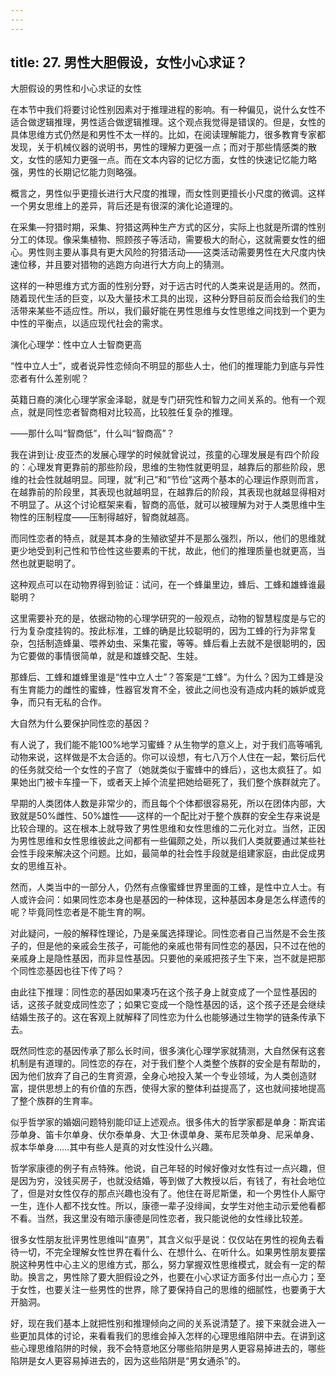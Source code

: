 ```yaml
---
---
---
```

title: 27. 男性大胆假设，女性小心求证？
---





大胆假设的男性和小心求证的女性


在本节中我们将要讨论性别因素对于推理进程的影响。有一种偏见，说什么女性不适合做逻辑推理，男性适合做逻辑推理。这个观点我觉得是错误的。但是，女性的具体思维方式仍然是和男性不太一样的。比如，在阅读理解能力，很多教育专家都发现，关于机械仪器的说明书，男性的理解力更强一点；而对于那些情感类的散文，女性的感知力更强一点。而在文本内容的记忆方面，女性的快速记忆能力略强，男性的长期记忆能力则略强。

概言之，男性似乎更擅长进行大尺度的推理，而女性则更擅长小尺度的微调。这样一个男女思维上的差异，背后还是有很深的演化论道理的。

在采集—狩猎时期，采集、狩猎这两种生产方式的区分，实际上也就是所谓的性别分工的体现。像采集植物、照顾孩子等活动，需要极大的耐心，这就需要女性的细心。男性则主要从事具有更大风险的狩猎活动——这类活动需要男性在大尺度内快速位移，并且要对猎物的逃跑方向进行大方向上的猜测。

这样的一种思维方式方面的性别分野，对于远古时代的人类来说是适用的。然而，随着现代生活的巨变，以及大量技术工具的出现，这种分野目前反而会给我们的生活带来某些不适应性。所以，我们最好能在男性思维与女性思维之间找到一个更为中性的平衡点，以适应现代社会的需求。





演化心理学：性中立人士智商更高


“性中立人士”，或者说异性恋倾向不明显的那些人士，他们的推理能力到底与异性恋者有什么差别呢？

英籍日裔的演化心理学家金泽聪，就是专门研究性和智力之间关系的。他有一个观点，就是同性恋者智商相对比较高，比较胜任复杂的推理。

——那什么叫“智商低”，什么叫“智商高”？

我在讲到让·皮亚杰的发展心理学的时候就曾说过，孩童的心理发展是有四个阶段的：心理发育更靠前的那些阶段，思维的生物性就更明显，越靠后的那些阶段，思维的社会性就越明显。同理，就“利己”和“节俭”这两个基本的心理运作原则而言，在越靠前的阶段里，其表现也就越明显，在越靠后的阶段，其表现也就越显得相对不明显了。从这个讨论框架来看，智商的高低，就可以被理解为对于人类思维中生物性的压制程度——压制得越好，智商就越高。

而同性恋者的特点，就是其本身的生殖欲望并不是那么强烈，所以，他们的思维就更少地受到利己性和节俭性这些要素的干扰，故此，他们的推理质量也就更高，当然也就更聪明了。

这种观点可以在动物界得到验证：试问，在一个蜂巢里边，蜂后、工蜂和雄蜂谁最聪明？

这里需要补充的是，依据动物的心理学研究的一般观点，动物的智慧程度是与它的行为复杂度挂钩的。按此标准，工蜂的确是比较聪明的，因为工蜂的行为非常复杂，包括制造蜂巢、喂养幼虫、采集花蜜，等等。蜂后看上去就不是很聪明的，因为它要做的事情很简单，就是和雄蜂交配、生娃。

那蜂后、工蜂和雄蜂里谁是“性中立人士”？答案是“工蜂”。为什么？因为工蜂是没有生育能力的雌性的蜜蜂，性器官发育不全，彼此之间也没有造成内耗的嫉妒或竞争，而只有无私的合作。





大自然为什么要保护同性恋的基因？


有人说了，我们能不能100%地学习蜜蜂？从生物学的意义上，对于我们高等哺乳动物来说，这样做是不太合适的。你可以设想，有七八万个人住在一起，繁衍后代的任务就交给一个女性的子宫了（她就类似于蜜蜂中的蜂后），这也太疯狂了。如果她出门被卡车撞一下，或者天上掉个流星把她给砸死了，我们整个族群就完了。

早期的人类团体人数是非常少的，而且每个个体都很容易死，所以在团体内部，大致就是50%雌性、50%雄性——这样的一个配比对于整个族群的安全生存来说是比较合理的。这在根本上就导致了男性思维和女性思维的二元化对立。当然，正因为男性思维和女性思维彼此之间都有一些偏颇之处，所以我们人类就要通过某些社会性手段来解决这个问题。比如，最简单的社会性手段就是组建家庭，由此促成男女的思维互补。

然而，人类当中的一部分人，仍然有点像蜜蜂世界里面的工蜂，是性中立人士。有人或许会问：如果同性恋本身也是基因的一种体现，这种基因本身是怎么样遗传的呢？毕竟同性恋者是不能生育的啊。

对此疑问，一般的解释性理论，乃是亲属选择理论。同性恋者自己当然是不会生孩子的，但是他的亲戚会生孩子，可能他的亲戚也带有同性恋的基因，只不过在他的亲戚身上是隐性基因，而非显性基因。只要他的亲戚把孩子生下来，岂不就是把那个同性恋基因也往下传了吗？

由此往下推理：同性恋的基因如果凑巧在这个孩子身上就变成了一个显性基因的话，这孩子就变成同性恋了；如果它变成一个隐性基因的话，这个孩子还是会继续结婚生孩子的。这在客观上就解释了同性恋为什么也能够通过生物学的链条传承下去。

既然同性恋的基因传承了那么长时间，很多演化心理学家就猜测，大自然保有这套机制是有道理的。同性恋的存在，对于我们整个人类整个族群的安全是有帮助的，因为他们放弃了自己的生育资源，全身心地投入某一个专业领域，为人类创造财富，提供思想上的有价值的东西，使得大家的整体利益提高了，这也就间接地提高了整个族群的生育率。

似乎哲学家的婚姻问题特别能印证上述观点。很多伟大的哲学家都是单身：斯宾诺莎单身、笛卡尔单身、伏尔泰单身、大卫·休谟单身、莱布尼茨单身、尼采单身、叔本华单身……其中有些人是真的对女性没什么兴趣。

哲学家康德的例子有点特殊。他说，自己年轻的时候好像对女性有过一点兴趣，但是因为穷，没钱买房子，也就没结婚，等到做了大教授以后，有钱了，有社会地位了，但是对女性仅存的那点兴趣也没有了。他住在哥尼斯堡，和一个男性仆人厮守一生，连仆人都不找女性。所以，康德一辈子没绯闻，女学生对他主动示爱他看都不看。当然，我这里没有暗示康德是同性恋者，我只能说他的女性缘比较差。

很多女性朋友批评男性思维叫“直男”，其含义似乎是说：仅仅站在男性的视角去看待一切，不完全理解女性世界在看什么、在想什么、在听什么。如果男性朋友要摆脱这种男性中心主义的思维方式，那么，努力掌握双性思维模式，就会有一定的帮助。换言之，男性除了要大胆假设之外，也要在小心求证方面多付出一点心力；至于女性，也要关注一些男性的世界，除了要保持自己的思维的细腻性，也要勇于大开脑洞。

好，现在我们基本上就把性别和推理倾向之间的关系说清楚了。接下来就会进入一些更加具体的讨论，来看看我们的思维会掉入怎样的心理思维陷阱中去。在讲到这些心理思维陷阱的时候，我不会特意地区分哪些陷阱是男人更容易掉进去的，哪些陷阱是女人更容易掉进去的，因为这些陷阱是“男女通杀”的。